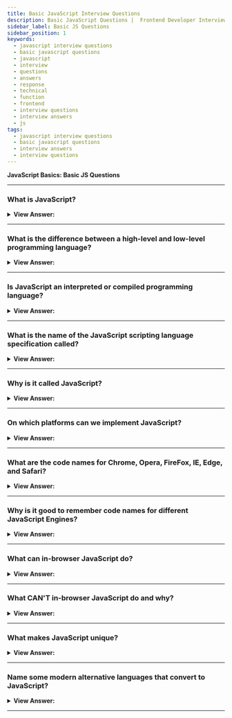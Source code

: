 ```yaml
---
title: Basic JavaScript Interview Questions
description: Basic JavaScript Questions |  Frontend Developer Interview Questions - What is JavaScript? JavaScript is an interpreted language, V8 compiles it to machine code.
sidebar_label: Basic JS Questions
sidebar_position: 1
keywords:
  - javascript interview questions
  - basic javascript questions
  - javascript
  - interview
  - questions
  - answers
  - response
  - technical
  - function
  - frontend
  - interview questions
  - interview answers
  - js
tags:
  - javascript interview questions
  - basic javascript questions
  - interview answers
  - interview questions
---
```



<head>
  <title>Basic JavaScript Interview Questions and Answers</title>
</head>

**JavaScript Basics: Basic JS Questions**

<CloseAllAnswers />

---

### What is JavaScript?

<details className='answer'>
  <summary>
    <strong>View Answer:</strong>
  </summary>
  <div>
    <div>
      <strong>Interview Response:</strong> JavaScript is a high-level, dynamically typed, interpreted scripting language used to create interactive effects in the browser or server.<br/><br/>
    </div>

:::note

It should be noted, to maintain efficient speed in the browser, V8 translates JavaScript code into more efficient machine code instead of using an interpreter. During execution, it compiles JavaScript code into machine code using a JIT (Just-In-Time) compiler, much like SpiderMonkey or Rhino in the Mozilla browser.

:::

  </div>
</details>

---

### What is the difference between a high-level and low-level programming language?

<details>
  <summary>
    <strong>View Answer:</strong>
  </summary>
  <div>
    <div>
      <strong>Interview Response:</strong> A high-level language gets compiled
      without detailed knowledge of the underlying computer. For example,
      managing memory, knowing what processor is running, and keeping track of
      things like pointers are not necessary. High-level languages are more
      accessible to write and manage than low or mid-level programming languages
      because they are platform-independent. The major distinction between
      high-level and low-level languages is that programmers can readily grasp,
      interpret, and compile high-level languages when compared to machines.
      Machines, on the other hand, can interpret low-level language more readily
      than humans.
    </div>
  </div>
</details>

---

### Is JavaScript an interpreted or compiled programming language?

<details>
  <summary>
    <strong>View Answer:</strong>
  </summary>
  <div>
    <div>
      <strong>Interview Response:</strong> JavaScript is an interpreted
      language.
    </div>
    <br />
    <div>
      <strong>Technical Response:</strong> In a compiled language, the target
      machine directly translates the program. The target machine does not
      translate the source code directly into an interpreted language. Instead,
      a different program, an interpreter, reads and executes the code. In
      simple terms: JavaScript is an interpreted language.
    </div>
  </div>
</details>

---

### What is the name of the JavaScript scripting language specification called?

<details>
  <summary>
    <strong>View Answer:</strong>
  </summary>
  <div>
    <div>
      <strong>Interview Response:</strong> ECMAScript with a reference guide
      named ECMA-262.
    </div>
  </div>
</details>

---

### Why is it called JavaScript?

<details>
  <summary>
    <strong>View Answer:</strong>
  </summary>
  <div>
    <div>
      <strong>Interview Response:</strong> JavaScript was initially named "Live
      Script," but because of the popularity of Java. It was renamed too
      JavaScript as a play on the notoriety of the Java programming language,
      but they are considerably different. JavaScript is a high-level
      programming language, and Java is a mid-level programming language.
    </div>
  </div>
</details>

---

### On which platforms can we implement JavaScript?

<details>
  <summary>
    <strong>View Answer:</strong>
  </summary>
  <div>
    <div>
      <strong>Interview Response:</strong> JavaScript works in any environment
      that has a JS engine.
    </div>
    <br />
    <div>
      <strong>Technical Response:</strong> Today, JavaScript can execute not
      only in the browser but also on the server or any device with a unique
      JavaScript engine like Node.js.
    </div>
  </div>
</details>

---

### What are the code names for Chrome, Opera, FireFox, IE, Edge, and Safari?

<details>
  <summary>
    <strong>View Answer:</strong>
  </summary>
  <div>
    <div>
      <strong>Technical Response:</strong>
      <br />
      <br />
      <ol>
        <li>V8 - in Chrome and Opera</li>
        <li>Spider Monkey - in FireFox</li>
        <li>Chakra - in Internet Explorer</li>
        <li>Chakra Core - in Microsoft Edge</li>
        <li>Nitro / SquirrelFish - in Safari</li>
      </ol>
    </div>
  </div>
</details>

---

### Why is it good to remember code names for different JavaScript Engines?

<details>
  <summary>
    <strong>View Answer:</strong>
  </summary>
  <div>
    <div>
      <strong>Interview Response:</strong> It is good to remember the names of
      engines to ensure features work in all environments. If not, we must write
      a polyfill.
    </div>
    <br />
    <div>
      <strong>Technical Response:</strong> The code names are good to remember
      because they get used in developer articles on the internet. For instance,
      if "V8 supports a feature X, " it probably works in Chrome and Opera.
    </div>
  </div>
</details>

---

### What can in-browser JavaScript do?

<details>
  <summary><strong>View Answer:</strong></summary>
  <div>
  <div><strong>Interview Response:</strong> In-browser JavaScript can do everything related to a webpage like manipulation, interaction with the user, and the webserver.</div><br />
  <div><strong>Technical Response:</strong> JavaScript's capabilities get heavily influenced by the environment in which it runs. Node.js, for example, includes methods that allow JavaScript to read/write arbitrary files and make network requests.<br/><br/>In-browser JavaScript can accomplish everything related to webpage alteration, user interaction, and webserver interaction.
  </div>
  </div><br/>
 <strong>For instance, in-browser JavaScript can:</strong>

1. Modify the existing text, add HTML, and design the page.
2. Respond to user activities, such as mouse clicks, pointer movements, and keystrokes.
3. Send network requests to distant servers and download and upload files (so-called AJAX and COMET technologies).
4. Get and set cookies, ask the visitor questions, and display messages
5. Track client-side data ("local storage").

</details>

---

### What CAN'T in-browser JavaScript do and why?

<details>
  <summary>
    <strong>View Answer:</strong>
  </summary>
  <div>
    <div>
      <strong>Interview Response:</strong> JavaScript's abilities are limited to
      ensure a user's safety in the browser. The aim is to prevent a malicious
      website from accessing users' data or harming them.
    </div>
    <br />
    <div>
      <strong>Technical Response:</strong> JavaScript's capabilities in the
      browser are limited to safeguard the user's safety. The purpose is to
      prevent a malicious website from acquiring private information or
      inflicting data damage to users.
    </div>
    <div>
      <strong>Examples of such constraints include:</strong>
      <br />
      <br />
      <ol>
        <li>
          JavaScript permits us to read/write files directly on the hard disk,
          copy them, or run applications on a web page, however, it does not
          have direct access to OS functionality.
        </li>
        <li>
          Modern browsers allow it to interact with files. Still, access is
          limited and only provided if the user performs specific actions, such
          as "dropping" a file into a browser window or choosing it through a
          tag.
        </li>
        <li>
          Interacting with the camera/microphone and other devices is possible,
          but it requires the user's explicit consent. The JavaScript-enabled
          page may not secretly activate a web camera, examine its surroundings,
          and communicate the data.
        </li>
        <li>
          JavaScript from one page may not be able to access JavaScript from
          another if they are from separate sites (from a different domain,
          protocol, or port).
        </li>
        <li>
          JavaScript can easily connect with the server that serves the current
          page through the internet. However, its capacity to receive data from
          other sites/domains is severely limited. Although feasible, it
          requires explicit agreement from the remote side (represented in HTTP
          headers).
        </li>
      </ol>
    </div>
  </div>
</details>

---

### What makes JavaScript unique?

<details>
  <summary>
    <strong>View Answer:</strong>
  </summary>
  <div>
    <div>
      <strong>Interview Response:</strong> JavaScript is unique because it fully
      integrates HTML and CSS, and all major browsers support it. JavaScript is
      the only browser technology that combines all three of these features.
      That distinguishes JavaScript and explains why it is the most widely used
      technology for designing browser interfaces.
    </div>
    <br />
  </div>
</details>

---

### Name some modern alternative languages that convert to JavaScript?

<details>
  <summary>
    <strong>View Answer:</strong>
  </summary>
  <div>
    <div>
      <strong>Interview Response:</strong> Some of the alternatives to
      JavaScript include Coffee Script, TypeScript, Flow, Brython, Dart, and
      Kotlin.
    </div>
    <br />
    <div>
      <strong>Technical Response:</strong> Several popular languages are
      trans-piled (converted) to JavaScript before running in the browser.
    </div>
    <br />
    <div>
      <strong>Examples of such languages:</strong>
      <br />
      <br />
      <ol>
        <li>
          <strong>CoffeeScript</strong> is a "syntactic sugar" for JavaScript.
          It introduces shorter syntax, allowing us to write more transparent
          and more precise code—usually, Ruby devs like it.
        </li>
        <li>
          <strong>TypeScript</strong> concentrates on adding "strict data
          typing" to simplify the development and support of complex systems,
          and Microsoft develops it.
        </li>
        <li>
          <strong>Flow</strong> also adds data typing, but differently, and
          Facebook developed it.
        </li>
        <li>
          <strong>Dart</strong> is a standalone language with an engine that
          runs in non-browser environments (like mobile apps) and converts to
          JavaScript—developed by Google.
        </li>
        <li>
          <strong>Brython</strong> is a Python transpiler to JavaScript that
          enables the writing of applications in pure Python without JavaScript.
        </li>
        <li>
          <strong>Kotlin</strong> is a modern, concise and safe programming
          language that can target the browser or Node.
        </li>
      </ol>
    </div>
  </div>
</details>

---

<JsonLD data={StructuredData} />

